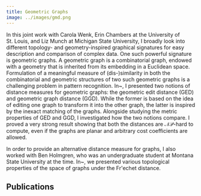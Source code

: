 ```yaml
---
title: Geometric Graphs
image: ../images/gmd.png
---
```


In this joint work with Carola Wenk, Erin Chambers at the University of St. Louis, and Liz Munch at Michigan State University, I broadly look into different topology- and geometry-inspired graphical signatures for easy description and comparison of complex data. 
One such powerful signature is geometric graphs. 
A geometric graph is a combinatorial graph, endowed with a geometry that is inherited from its embedding in a Euclidean space. 
Formulation of a meaningful measure of (dis-)similarity in both the combinatorial and geometric structures of two such geometric graphs is a challenging problem in pattern recognition. 
In~\cite{majhi2022dist}, I presented two notions of distance measures for geometric graphs: the geometric edit distance (GED) and geometric graph distance (GGD). While the former is based on the idea of editing one graph to transform it into the other graph, the latter is inspired by the inexact matching of the graphs. 
Alongside studying the metric properties of GED and GGD, I investigated how the two notions compare.
I proved a very strong result showing that both the distances are $\mathcal{NP}$-hard to compute, even if the graphs are planar and arbitrary cost coefficients are allowed.

In order to provide an alternative distance measure for graphs, I also worked with Ben Holmgren, who was an undergraduate student at Montana State University at the time.  In~\cite{erin2023cccg}, we presented various topological properties of the space of graphs under the Fr\'echet distance.

## Publications